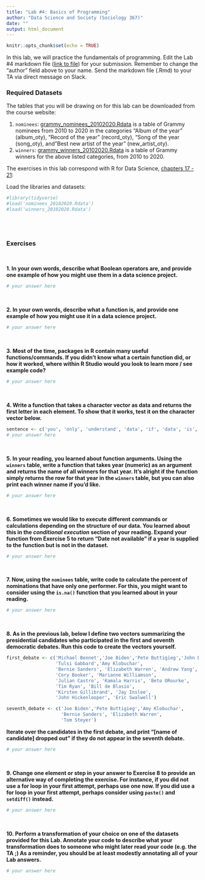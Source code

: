 ```yaml
---
title: "Lab #4: Basics of Programming"
author: "Data Science and Society (Sociology 367)"
date: ""
output: html_document
---
```


```r
knitr::opts_chunk$set(echo = TRUE)
```

In this lab, we will practice the fundamentals of programming. Edit the Lab #4 markdown file ([link to file](https://github.com/dssoc/dssoc.github.io/raw/master/assignments/Lab_4.Rmd)) for your submission. Remember to change the "author" field above to your name. Send the markdown file (.Rmd) to your TA via direct message on Slack.


### Required Datasets

The tables that you will be drawing on for this lab can be downloaded from the course website: 

(1) `nominees`: [grammy_nominees_20102020.Rdata](https://github.com/dssoc/dssoc.github.io/raw/master/datasets/grammy_nominees_20102020.Rdata) is a table of Grammy nominees from 2010 to 2020 in the categories "Album of the year" (album_oty), "Record of the year" (record_oty), "Song of the year (song_oty), and "Best new artist of the year" (new_artist_oty).
(2) `winners`: [grammy_winners_20102020.Rdata](https://github.com/dssoc/dssoc.github.io/raw/master/datasets/grammy_winners_20102020.Rdata) is a table of Grammy winners for the above listed categories, from 2010 to 2020.


The exercises in this lab correspond with R for Data Science, [chapters 17 - 21](https://r4ds.had.co.nz/program-intro.html):


Load the libraries and datasets:
```r
#library(tidyverse)
#load('nominees_20102020.Rdata')
#load('winners_20102020.Rdata')
```
<br/><br/>

### Exercises
<br/>

**1. In your own words, describe what Boolean operators are, and provide one example of how you might use them in a data science project.**
```r
# your answer here
```
<br/>

**2. In your own words, describe what a function is, and provide one example of how you might use it in a data science project.**
```r
# your answer here
```
<br/>

**3. Most of the time, packages in R contain many useful functions/commands. If you didn't know what a certain function did, or how it worked, where within R Studio would you look to learn more / see example code?**
```r
# your answer here
```
<br/>

**4. Write a function that takes a character vector as data and returns the first letter in each element. To show that it works, test it on the character vector below.**
```r
sentence <- c('you', 'only', 'understand', 'data', 'if', 'data', 'is', 'tidy')
# your answer here
```
<br/>

**5. In your reading, you learned about function arguments. Using the `winners` table, write a function that takes year (numeric) as an argument and returns the name of all winners for that year. It's alright if the function simply returns the row for that year in the `winners` table, but you can also print each winner name if you'd like.**
```r
# your answer here
```
<br/>

**6. Sometimes we would like to execute different commands or calculations depending on the structure of our data. You learned about this in the *conditional execution* section of your reading. Expand your function from Exercise 5 to return "Date not available" if a year is supplied to the function but is not in the dataset.**
```r
# your answer here
```
<br/>


**7. Now, using the `nominees` table, write code to calculate the percent of nominations that have only one performer. For this, you might want to consider using the `is.na()` function that you learned about in your reading.**
```r
# your answer here
```
<br/>

**8. As in the previous lab, below I define two vectors summarizing the presidential candidates who participated in the first and seventh democratic debates. Run this code to create the vectors yourself.**
```r
first_debate <- c('Michael Bennet','Joe Biden','Pete Buttigieg','John Delaney',
                  'Tulsi Gabbard','Amy Klobuchar',
                  'Bernie Sanders', 'Elizabeth Warren', 'Andrew Yang', 
                  'Cory Booker', 'Marianne Williamson',
                  'Julian Castro', 'Kamala Harris', 'Beto ORourke', 
                  'Tim Ryan', 'Bill de Blasio', 
                  'Kirsten Gillibrand', 'Jay Inslee', 
                  'John Hickenlooper', 'Eric Swalwell')

seventh_debate <- c('Joe Biden','Pete Buttigieg','Amy Klobuchar',
                    'Bernie Sanders', 'Elizabeth Warren', 
                    'Tom Steyer')
```

**Iterate over the candidates in the first debate, and print "[name of candidate] dropped out" if they do not appear in the seventh debate.**
```r
# your answer here
```
<br/>

**9. Change one element or step in your answer to Exercise 8 to provide an alternative way of completing the exercise. For instance, if you did not use a for loop in your first attempt, perhaps use one now. If you did use a for loop in your first attempt, perhaps consider using `paste()` and `setdiff()` instead.**
```r
# your answer here
```
<br/>

**10. Perform a transformation of your choice on one of the datasets provided for this Lab. Annotate your code to describe what your transformation does to someone who might later read your code (e.g. the TA ;) As a reminder, you should be at least modestly annotating all of your Lab answers.**
```r
# your answer here
```

